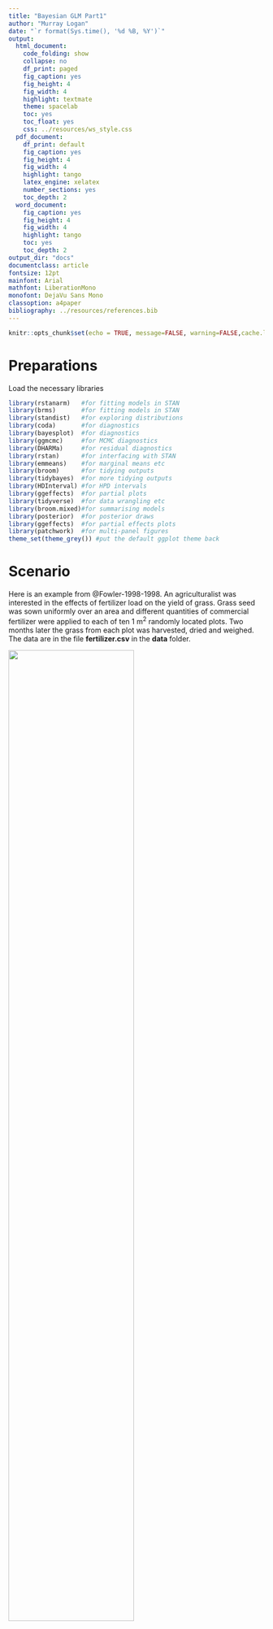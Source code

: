 ```yaml
---
title: "Bayesian GLM Part1"
author: "Murray Logan"
date: "`r format(Sys.time(), '%d %B, %Y')`"
output:
  html_document:
    code_folding: show
    collapse: no
    df_print: paged
    fig_caption: yes
    fig_height: 4
    fig_width: 4
    highlight: textmate
    theme: spacelab
    toc: yes
    toc_float: yes
    css: ../resources/ws_style.css
  pdf_document:
    df_print: default
    fig_caption: yes
    fig_height: 4
    fig_width: 4
    highlight: tango
    latex_engine: xelatex
    number_sections: yes
    toc_depth: 2
  word_document:
    fig_caption: yes
    fig_height: 4
    fig_width: 4
    highlight: tango
    toc: yes
    toc_depth: 2
output_dir: "docs"
documentclass: article
fontsize: 12pt
mainfont: Arial
mathfont: LiberationMono
monofont: DejaVu Sans Mono
classoption: a4paper
bibliography: ../resources/references.bib
---
```

 
```r
knitr::opts_chunk$set(echo = TRUE, message=FALSE, warning=FALSE,cache.lazy = FALSE, tidy='styler')
```

# Preparations

Load the necessary libraries

```r
library(rstanarm)   #for fitting models in STAN
library(brms)       #for fitting models in STAN
library(standist)   #for exploring distributions
library(coda)       #for diagnostics
library(bayesplot)  #for diagnostics
library(ggmcmc)     #for MCMC diagnostics
library(DHARMa)     #for residual diagnostics
library(rstan)      #for interfacing with STAN
library(emmeans)    #for marginal means etc
library(broom)      #for tidying outputs
library(tidybayes)  #for more tidying outputs
library(HDInterval) #for HPD intervals
library(ggeffects)  #for partial plots
library(tidyverse)  #for data wrangling etc
library(broom.mixed)#for summarising models
library(posterior)  #for posterior draws
library(ggeffects)  #for partial effects plots
library(patchwork)  #for multi-panel figures
theme_set(theme_grey()) #put the default ggplot theme back
```

# Scenario

Here is an example from @Fowler-1998-1998. An agriculturalist was interested in the effects of fertilizer load on the yield of grass.  Grass seed was sown uniformly over an area and different quantities of commercial fertilizer were applied to each of ten 1 m<sup>2</sup> randomly located plots.  Two months later the grass from each plot was harvested, dried and weighed.  The data are in the file **fertilizer.csv** in the **data** folder.

![](../resources/turf.jpg){width=70%}

| FERTILIZER   | YIELD   |
| ------------ | ------- |
| 25           | 84      |
| 50           | 80      |
| 75           | 90      |
| 100          | 154     |
| 125          | 148     |
| \...         | \...    |

---------------- ---------------------------------------------------
**FERTILIZER**:   Mass of fertilizer (g.m^-2^) - Predictor variable
**YIELD**:        Yield of grass (g.m^-2^) - Response variable
---------------- ---------------------------------------------------
 
 
The aim of the analysis is to investigate the relationship between fertilizer concentration and grass yield.

# Read in the data


```r
fert <- read_csv('../data/fertilizer.csv', trim_ws = TRUE)
glimpse(fert)
```

# Exploratory data analysis


Model formula:
$$
\begin{align}
y_i &\sim{} \mathcal{N}(\mu_i, \sigma^2)\\
\mu_i &= \beta_0 + \beta_1 x_i\\
\beta_0 &\sim{} \mathcal{N}(0,100)\\
\beta_1 &\sim{} \mathcal{N}(0,10)\\
\sigma &\sim{} \mathcal{cauchy}(0,5)\\
OR\\
\sigma &\sim{} \mathcal{Exp}(1)\\
OR\\
\sigma &\sim{} \mathcal{gamma}(2,1)\\
\end{align}
$$

# Fit the model {.tabset .tabset-faded}



# MCMC sampling diagnostics {.tabset .tabset-faded}

**MCMC sampling behaviour**

Since the purpose of the MCMC sampling is to estimate the posterior of
an unknown joint likelihood, it is important that we explore a range
of diagnostics designed to help identify when the resulting likelihood
might not be accurate.

- **traceplots** - plots of the individual draws in sequence.  Traces
  that resemble noise suggest that all likelihood features are likely
  to have be traversed. Obvious steps or blocks of noise are likely to
  represent distinct features and could imply that there are yet other
  features that have not yet been traversed - necessitating additional
  iterations.  Furthermore, each chain should be indistinguishable
  from the others
- **autocorrelation function** - plots of the degree of correlation
  between pairs of draws for a range of lags (distance along the
  chains).  High levels of correlation (after a lag of 0, which is
  correlating each draw with itself) suggests a lack of independence
  between the draws and that therefore, summaries such as mean and
  median will be biased estimates.  Ideally, all non-zero lag
  correlations should be less than 0.2.
- **convergence diagnostics** - there are a range of diagnostics aimed
  at exploring whether the multiple chains are likely to have
  converged upon similar posteriors
  - **R hat** - this metric compares between and within chain model
    parameter estimates, with the expectation that if the chains have
    converged, the between and within rank normalised estimates should
    be very similar (and Rhat should be close to 1).  The more one
    chains deviates from the others, the higher the Rhat value.
    Values less than 1.05 are considered evidence of convergence.
  - **Bulk ESS** - this is a measure of the effective sample size
    from the whole (bulk) of the posterior and is a good measure of
    the sampling efficiency of draws across the entire posterior
  - **Tail ESS** - this is a measure of the effective sample size from
    the 5% and 95% quantiles (tails) of the posterior and is a good
    measure of the sampling efficiency of draws from the tail (areas
    of the posterior with least support and where samplers can get
    stuck).
	


`available_mcmc()`

| Package   | Description       | function               | rstanarm                         | brms                               |
|-----------|-------------------|------------------------|----------------------------------|------------------------------------|
| bayesplot | Traceplot         | `mcmc_trace`           | `plot(mod, plotfun='trace')`     | `mcmc_plot(mod, type='trace')`     |
|           | Density plot      | `mcmc_dens`            | `plot(mod, plotfun='dens')`      | `mcmc_plot(mod, type='dens')`      |
|           | Density & Trace   | `mcmc_combo`           | `plot(mod, plotfun='combo')`     | `mcmc_plot(mod, type='combo')`     |
|           | ACF               | `mcmc_acf_bar`         | `plot(mod, plotfun='acf_bar')`   | `mcmc_plot(mod, type='acf_bar')`   |
|           | Rhat hist         | `mcmc_rhat_hist`       | `plot(mod, plotfun='rhat_hist')` | `mcmc_plot(mod, type='rhat_hist')` |
|           | No. Effective     | `mcmc_neff_hist`       | `plot(mod, plotfun='neff_hist')` | `mcmc_plot(mod, type='neff_hist')` |
| rstan     | Traceplot         | `stan_trace`           | `stan_trace(mod)`                | `stan_trace(mod)`                  |
|           | ACF               | `stan_ac`              | `stan_ac(mod)`                   | `stan_ac(mod)`                     |
|           | Rhat              | `stan_rhat`            | `stan_rhat(mod)`                 | `stan_rhat(mod)`                   |
|           | No. Effective     | `stan_ess`             | `stan_ess(mod)`                  | `stan_ess(mod)`                    |
|           | Density plot      | `stan_dens`            | `stan_dens(mod)`                 | `stan_dens(mod)`                   |
| ggmcmc    | Traceplot         | `ggs_traceplot`        | `ggs_traceplot(ggs(mod))`        | `ggs_traceplot(ggs(mod))`          |
|           | ACF               | `ggs_autocorrelation`  | `ggs_autocorrelation(ggs(mod))`  | `ggs_autocorrelation(ggs(mod))`    |
|           | Rhat              | `ggs_Rhat`             | `ggs_Rhat(ggs(mod))`             | `ggs_Rhat(ggs(mod))`               |
|           | No. Effective     | `ggs_effective`        | `ggs_effective(ggs(mod))`        | `ggs_effective(ggs(mod))`          |
|           | Cross correlation | `ggs_crosscorrelation` | `ggs_crosscorrelation(ggs(mod))` | `ggs_crosscorrelation(ggs(mod))`   |
|           | Scale reduction   | `ggs_grb`              | `ggs_grb(ggs(mod))`              | `ggs_grb(ggs(mod))`                |
|           |                   |                        |                                  |                                    |

# Model validation {.tabset .tabset-faded}

**Posterior probability checks**

`available_ppc()`

| Package   | Description       | function                     | rstanarm                                               | brms                                               |
|-----------|-------------------|------------------------------|-------------------------------------------------------|----------------------------------------------------|
| bayesplot | Density overlay   | `ppc_dens_overlay`           | `pp_check(mod, plotfun='dens_overlay')`               | `pp_check(mod, type='dens_overlay')`               |
|           | Obs vs Pred error | `ppc_error_scatter_avg`      | `pp_check(mod, plotfun='error_scatter_avg')`          | `pp_check(mod, type='error_scatter_avg')`          |
|           | Pred error vs x   | `ppc_error_scatter_avg_vs_x` | `pp_check(mod, x=, plotfun='error_scatter_avg_vs_x')` | `pp_check(mod, x=, type='error_scatter_avg_vs_x')` |
|           | Preds vs x        | `ppc_intervals`              | `pp_check(mod, x=, plotfun='intervals')`              | `pp_check(mod, x=, type='intervals')`              |
|           | Partial plot       | `ppc_ribbon`                 | `pp_check(mod, x=, plotfun='ribbon')`                 | `pp_check(mod, x=, type='ribbon')`                 |
|           |                   |                              |                                                       |                                                    |





# Partial effects plots {.tabset .tabset-faded}


# Model investigation {.tabset .tabset-faded}

Rather than simply return point estimates of each of the model
parameters, Bayesian analyses capture the full posterior of each
parameter.  These are typically stored within the `list` structure of
the output object.

As with most statistical routines, the overloaded `summary()` function
provides an overall summary of the model parameters.  Typically, the
summaries will include the means / medians along with credibility
intervals and perhaps convergence diagnostics (such as R hat).
However, more thorough investigation and analysis of the parameter
posteriors requires access to the full posteriors.

There is currently a plethora of functions for extracting the full
posteriors from models.  In part, this is a reflection of a rapidly
evolving space with numerous packages providing near equivalent
functionality (it should also be noted, that over time, many of the
functions have been deprecated due to inconsistencies in their names).
Broadly speaking, the functions focus on draws from the posterior of
either the parameters (intercept, slope, standard deviation etc),
**linear predictor**, **expected values** or **predicted values**.
The distinction between the latter three are highlighted in the
following table.

| Property          | Description                                                                                  |
|-------------------|----------------------------------------------------------------------------------------------|
| linear predictors | values predicted on the link scale                                                           |
| expected values   | predictions (on response scale) without residual error (predicting expected mean outcome(s)) |
| predicted values  | predictions (on response scale) that incorporate residual error                              |
|                   |                                                                                              |
| fitted values     | predictions on the response scale                                                            |

The following table lists the various ways of extracting the full
posteriors of the model parameters parameters, **expected** values and
**predicted** values. The crossed out items are now deprecated and
function with a namespace of `__` mean that the functionality is
provided via a range of packages.

+---------------------------------+-------------------+---------------------------------------------------------+
| Function                        | Values            | Description                                             |
+=================================+===================+=========================================================+
| `__::as.matrix()`               | Parameters        | Returns $n\times p$ matrix                              |
+---------------------------------+-------------------+---------------------------------------------------------+
| `__::as.data.frame()`           | Parameters        | Returns $n\times p$ data.frame                          |
+---------------------------------+-------------------+---------------------------------------------------------+
| `__::as_tibble()`               | Parameters        | Returns $n\times p$ tibble                              |
+---------------------------------+-------------------+---------------------------------------------------------+
| `posterior::as_draws_df()`      | Parameters        | Returns $n\times p$ data.frame with additional info     |
|                                 |                   | about chain, interaction and draw                       |
+---------------------------------+-------------------+---------------------------------------------------------+
| ~~`brms::posterior_samples()`~~ | ~~Parameters~~    | ~~Returns $n\times p$ data.frame~~                      |
+---------------------------------+-------------------+---------------------------------------------------------+
| `tidybayes::tidy_draws()`       | Parameters        | Returns $n\times p$ tibble with addition info about     |
|                                 |                   | the chain, iteration and draw                           |
+---------------------------------+-------------------+---------------------------------------------------------+
| `rstan::extract()`              | Parameters        | Returns a $p$ length list of $n$ length vectors         |
+---------------------------------+-------------------+---------------------------------------------------------+
| `tidybayes::spread_draws()`     | Parameters        | Returns $n\times r$ tibble with additional info about   |
|                                 |                   | chain, interaction and draw                             |
+---------------------------------+-------------------+---------------------------------------------------------+
| `tidybayes::gather_draws()`     | Parameters        | Returns a gathered `spread_draws` tibble                |
|                                 |                   | with additional info about chain, interaction and draw  |
+---------------------------------+-------------------+---------------------------------------------------------+
| `rstanarm::posterior_linpred()` | Linear predictors | Returns $n\times N$ tibble on the link scale            |
+---------------------------------+-------------------+---------------------------------------------------------+
| `brms::posterior_linpred()`     | Linear predictors | Returns $n\times N$ tibble on the link scale            |
+---------------------------------+-------------------+---------------------------------------------------------+
| `tidybayes::linpred_draws()`    | Linear predictors | Returns tibble with $n\times N rows and `.linpred`      |
|                                 |                   | on the link scale additional info about chain,          |
|                                 |                   | interaction and draw                                    |
+---------------------------------+-------------------+---------------------------------------------------------+
| `rstanarm::posterior_epred()`   | Expected values   | Returns $n\times N$ tibble on the response scale        |
+---------------------------------+-------------------+---------------------------------------------------------+
| `brms::posterior_epred()`       | Expected values   | Returns $n\times N$ tibble on the response scale        |
+---------------------------------+-------------------+---------------------------------------------------------+
| `tidybayes::epred_draws()`      | Expected values   | Returns tibble with $n\times N rows and `.epred` on     |
|                                 |                   | the response scale additional info about chain,         |
|                                 |                   | interaction and draw                                    |
+---------------------------------+-------------------+---------------------------------------------------------+
| `rstanarm::posterior_predict()` | Expected values   | Returns $n\times N$ tibble of predictions (including    |
|                                 |                   | residuals) on the response scale                        |
+---------------------------------+-------------------+---------------------------------------------------------+
| `brms::posterior_predict()`     | Expected values   | Returns $n\times N$ tibble of predictions (including    |
|                                 |                   | residuals) on the response scale                        |
+---------------------------------+-------------------+---------------------------------------------------------+
| `tidybayes::predicted_draws()`  | Expected values   | Returns tibble with $n\times N rows and `.prediction`   |
|                                 |                   | (including residuals) on the response scale additional  |
|                                 |                   | info about chain, interaction and draw                  |
+---------------------------------+-------------------+---------------------------------------------------------+


where $n$ is the number of MCMC samples and $p$ is the number of
parameters to estimate, $N$ is the number of newdata rows and $r$ is
the number of requested parameters.  For the `tidybayes` versions in
the table above, the function expects a model to be the first
parameter (and a dataframe to be the second).  There are also `add_`
versions which expect a dataframe to be the first argument and the
model to be the second.  These alternatives facilitate pipings with
different starting objects.


| Function      | Description                                                                    |
|---------------|--------------------------------------------------------------------------------|
| `median_qi`   | Median and quantiles of specific columns                                       |
| `median_hdi`  | Median and Highest Probability Density Interval of specific columns            |
| `median_hdci` | Median and continuous Highest Probability Density Interval of specific columns |
| `tidyMCMC`    | Median/mean and quantiles/hpd of all columns                                   |





## INLA {.tabset .tabset-pills}
INLA captures a summary of the parameter posteriors within the fitted object.

### summary
The `summary()` method generates simple summaries (mean, standard deviation as
well as 10, 50 and 90 percentiles).



**Conclusions:**

- in the initial block of information, we are reminded of the function _call_
- a breakdown of the various components of the time taken for the
  analysis to run
- the 'Fixed effects' indicate that the:
  -  estimated Intercept is `r fert.inla1.sum$fixed[1,1]` (mean) or 
     `r fert.inla1.sum$fixed[1,4]` (median)
  -  estimated slope is `r fert.inla1.sum$fixed[2,1]` (mean) or 
     `r fert.inla1.sum$fixed[2,4]` (median)
  -  the 95% Credibility intervals indicate that we are 95% confident
     that the slope is between `r fert.inla1.sum$fixed[2,3]` and 
	 `r fert.inla1.sum$fixed[2,5]`
- the `Model hyperparameters' indicate that the:
  -  the precision of the Gaussian distribution is 
     `r fert.inla1.sum$hyperpar[1,1]` (mean) and 
	 `r fert.inla1.sum$hyperpar[1,4]` (median) .  Precision is $\tau = 1/\sigma^2$
     and thus, $\sigma$ is estimated to be 
	 `r 1/sqrt(fert.inla1.sum$hyperpar[1,4])`
  -  WAIC (Watanabe-Akaike information criterion is estimated to be 
     `r fert.inla1.sum$waic$waic`

### Plot of posteriors {.tabset .tabset-pills}
#### Fixed effects

#### Hyperparameters


### Posterior draws {.tabset .tabset-pills}

Since INLA is a Bayesian approximation, unlike full Bayesian methods,
there are not chains of posterior draws.  However, we can use the
`inla.posterior.sample()` _function_, to **generate** draws of
parameter and fitted value posteriors from the fitted model.  In the
following code snippet, we will generate 1000 draws from the fitted
model (for repeatability, I will also set a random seed).

The output of this function is a _list_ and items are packed in
according to the sample (draw) number.  I find this awkward to work
with and prefer to have the data organised by parameters.  However,
prior to reorganising the list, I will query the latent (fixed and
fitted values) parameter names to help with filtering to just the ones
I am interested in later on.


The names that begin with `Predictor:` are the _fitted_ values.
Essentially, they are the estimated predicted values associated with
the observed data.  The `(Intercept):1` and `FERTILIZER:1` are the
intercept and slope respectively.

Now to convert the list of draws into a data.frame.


This will convert the list into a $s\times p$ data.frame, where $s$ is
the number of draws (1000 in this case) and $p$ is the number of
latent parameters (12 in this case) plus an additional column to keep
track of the Parameters.

Finally, we might like to lengthen this data set for more convenient
plotting and summarising.


#### Intervals

To focus on and filter to just the fixed effects, we could now:


#### Density intervals 

 
#### Ridges


### $R^2$




# Predictions {.tabset .tabset-faded}




## INLA {.tabset .tabset-pills}
As with most things to do with INLA, things are done a little
differently.  In INLA, there are three options for predictions:

1. generate draws of the parameters and calculate the outer product of
   these and a model matrix associated with the newdata.
2. bind the newdata to the observed data when fitting the model which
   will result in INLA estimating the fitted values during model
   fitting. In this approach, the response values associated with the
   newdata should all be `NA`.
3. define a linear combinations and pass this into the model during
   fitting

Lets explore each of these in turn.

### From draws

```r
## Expected values
Xmat <- model.matrix(~FERTILIZER, newdata)
nms <- colnames(fert.inla1$model.matrix)
sel <- sapply(nms, function(x) 0, simplify = FALSE)
n <- 1000
draws <- inla.posterior.sample(n = n, result = fert.inla1, selection = sel, seed = 1)
coefs <- t(sapply(draws, function(x) x$latent))
Fit <- coefs %*% t(Xmat) %>%
  as.data.frame() %>%
  mutate(Rep = 1:n()) %>%
  pivot_longer(cols = -Rep) %>%
  group_by(name) %>%
  median_hdci(value) %>%
  ungroup() %>%
  mutate(name = as.integer(as.character(name))) %>%
  arrange(name)
newdata.inla <- newdata %>%
  bind_cols(Fit)
newdata.inla

## Predictions
Fit <- coefs %*% t(Xmat) 
draws <- inla.posterior.sample(n = n, result = fert.inla1, seed = 1)
sigma <- sqrt(1/(sapply(draws, function(x) x$hyperpar)))
sigma <- sapply(sigma, function(x) rnorm(1,0,sigma))
Fit <- sweep(Fit, MARGIN = 1, sigma, FUN = "+") %>%
    as.data.frame() %>%
    mutate(Rep = 1:n()) %>%
    pivot_longer(cols = -Rep) %>%
    group_by(name) %>%
    median_hdci(value) %>%
    bind_cols(newdata) %>% 
    ungroup() %>%
    dplyr::select(FERTILIZER, everything(), -name)
Fit

## or
fun <- function(coefs = NA) {
    ## theta[1] is the precision
    return (Intercept + FERTILIZER * coefs[,'FERTILIZER'] +
            rnorm(nrow(coefs), sd = sqrt(1/theta[1])))
}
Fit <- inla.posterior.sample.eval(fun, draws, coefs = newdata) %>%
    as.data.frame() %>%
    bind_cols(newdata) %>%
    pivot_longer(cols = -FERTILIZER) %>%
    group_by(FERTILIZER) %>%
    median_hdci(value)
    
Fit

```

### Fitted (expected) values

```r
fert.pred <- fert %>%
    bind_rows(newdata)
i.newdata <- (nrow(fert) +1):nrow(fert.pred)
fert.inla2 <- inla(YIELD ~ FERTILIZER,
  data = fert.pred,
  family = "gaussian",
  control.fixed = list(
    mean.intercept = 80,
    prec.intercept = 0.00001,
    mean = 0,
    prec = 0.0384
  ),
  control.family = list(hyper = list(prec = list(
    prior = "loggamma",
    param = c(0.5, 0.31)
  ))),
  control.compute = list(config = TRUE, dic = TRUE, waic = TRUE, cpo = TRUE)
)

fert.inla2$summary.fitted.values[i.newdata,]
## or on the link scale...
fert.inla2$summary.linear.predictor[i.newdata,]
```

### Linear combinations

```r
Xmat <- model.matrix(~FERTILIZER, data=newdata)
lincomb <- inla.make.lincombs(as.data.frame(Xmat))

fert.inla3 <- inla(YIELD ~ FERTILIZER,
  data = fert,
  family = "gaussian",
  lincomb = lincomb,
  control.fixed = list(
    mean.intercept = 80,
    prec.intercept = 0.00001,
    mean = 0,
    prec = 0.0384
  ),
  control.family = list(hyper = list(prec = list(
    prior = "loggamma",
    param = c(0.5, 0.31)
  ))),
  control.compute = list(config = TRUE, dic = TRUE, waic = TRUE, cpo = TRUE)
)

fert.inla3$summary.lincomb.derived
```

# Hypothesis testing {.tabset .tabset-faded}




# Summary figures {.tabset .tabset-faded}


# References

                                 

